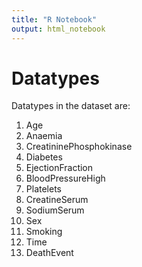 ```yaml
---
title: "R Notebook"
output: html_notebook
---
```


# Datatypes 

Datatypes in the dataset are:

1. Age
2. Anaemia
3. CreatininePhosphokinase
4. Diabetes
5. EjectionFraction
6. BloodPressureHigh
7. Platelets
8. CreatineSerum
9. SodiumSerum
10. Sex
11. Smoking
12. Time
13. DeathEvent
